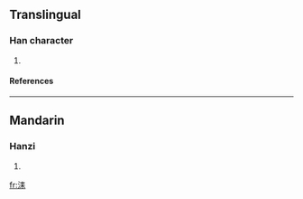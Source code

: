 ==Translingual==
===Han character===
{{Han char|rn=85|rad=水|as=06|sn=9|four=|canj=水手木 (EQD)}}
# {{defn|Han|sort=水06}}
====References====
{{Han ref|kx=0621.040|dkj=17391|dj=1017.030|hdz=31608.040|uh=6D21|ud=27937}}

----
==Mandarin==
===Hanzi===
{{cmn-hanzi|pin=[[lěi]] (lei3)|wg=lei<sup>3</sup>}}
# {{defn|Mandarin}}

[[fr:洡]]